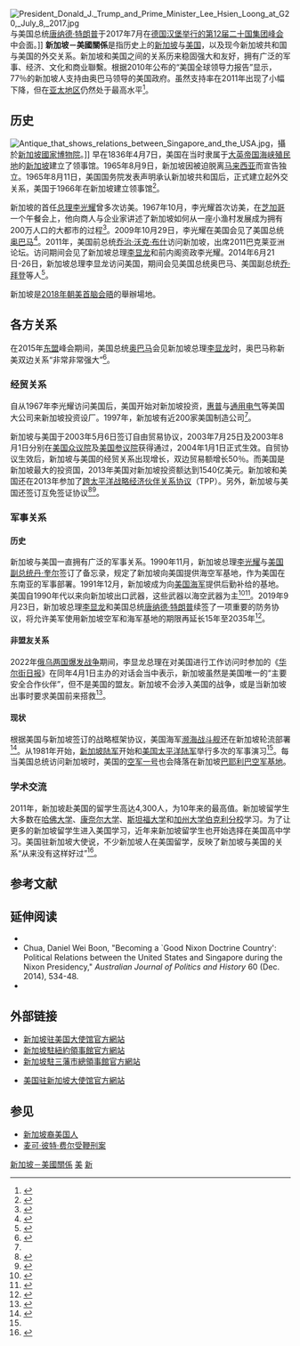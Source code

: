 {{noteTA
|G1 = US_Senators
|G2 = USState
|G3 = Places
|G4 = PresidentsUS
}}
{{Infobox Bilateral relations|新加坡－美國|Singapore|USA|map=Singapore USA Locator.svg|envoytitle1 =[[新加坡驻美国大使列表|大使]] |envoy1 =阿肖克·库马尔·米布里 |envoytitle2 =[[美国驻新加坡大使列表|大使]] |envoy2 ={{Link-en|约纳坦·卡普兰|Jonathan E. Kaplan}} |mission1 = [[新加坡驻美国大使馆|新加坡驻美国大使馆]] |mission2 = [[美国驻新加坡大使馆|美国驻新加坡大使馆]]}}
[[File:President_Donald_J._Trump_and_Prime_Minister_Lee_Hsien_Loong_at_G20,_July_8,_2017.jpg|thumb]]与美国总统[[唐納·川普|唐纳德·特朗普]]于2017年7月在[[2017年二十國集團漢堡峰會|德国汉堡举行的第12届二十国集团峰会]]中会面。]]
'''新加坡－美國關係'''是指历史上的[[新加坡|新加坡]]与[[美国|美国]]，以及现今新加坡共和国与美国的外交关系。新加坡和美国之间的关系历来稳固强大和友好，拥有广泛的军事、经济、文化和商业聯繫。根据2010年公布的“美国全球领导力报告”显示，77％的新加坡人支持由奥巴马领导的美国政府。虽然支持率在2011年出现了小幅下降，但在[[亚太地区|亚太地区]]仍然处于最高水平<ref>{{Cite web |url=http://www.gallup.com/file/poll/153998/US_Global_Leadership_Project_Report.pdf |title=U.S. Global Leadership Project Report - 2011 |access-date=2015-05-19 |archive-url=https://web.archive.org/web/20150924020608/http://www.gallup.com/file/poll/153998/US_Global_Leadership_Project_Report.pdf |archive-date=2015-09-24 |dead-url=yes }}</ref>。

== 历史 ==
[[File:Antique_that_shows_relations_between_Singapore_and_the_USA.jpg|left]]，攝於[[新加坡國家博物院|新加坡國家博物院]]。]]
早在1836年4月7日，美国在当时隶属于[[大英帝国|大英帝国]][[海峡殖民地|海峡殖民地]]的[[新加坡|新加坡]]建立了领事馆。1965年8月9日，新加坡因被迫脱离[[马来西亚|马来西亚]]而宣告独立。1965年8月11日，美国国务院发表声明承认新加坡共和国后，正式建立起外交关系，美国于1966年在新加坡建立领事馆<ref name="美国国务院">{{cite web|title=A GUIDE TO THE UNITED STATES' HISTORY OF RECOGNITION, DIPLOMATIC, AND CONSULAR RELATIONS, BY COUNTRY, SINCE 1776: SINGAPORE|url=http://history.state.gov/countries/singapore|publisher=美国国务院|accessdate=2015-05-18|archive-date=2011-12-16|archive-url=https://www.webcitation.org/63ycT0j5z?url=http://history.state.gov/countries/singapore|dead-url=no}}</ref>。

新加坡的首任[[新加坡总理|总理]][[李光耀|李光耀]]曾多次访美。1967年10月，李光耀首次访美，在[[芝加哥|芝加哥]]一个午餐会上，他向商人与企业家讲述了新加坡如何从一座小渔村发展成为拥有200万人口的大都市的过程<ref name="南方周末">{{cite web|title=李光耀：一个现代国家的缔造者 自由威权与新加坡转型|url=http://www.infzm.com/content/107366|publisher=南方周末|date=2015-01-23|accessdate=2015-05-18|archive-date=2020-12-01|archive-url=https://web.archive.org/web/20201201073209/http://www.infzm.com/content/107366|dead-url=no}}</ref>。2009年10月29日，李光耀在美国会见了美国总统[[奥巴马|奥巴马]]<ref>{{cite web|title=新加坡的"严厉爸爸"：强势李光耀|url=http://photo.cankaoxiaoxi.com/world/2015/0323/708217_13.shtml|publisher=参考消息|date=2015-03-23|accessdate=2015-05-18|archive-date=2019-08-23|archive-url=https://web.archive.org/web/20190823174750/http://photo.cankaoxiaoxi.com/world/2015/0323/708217_13.shtml|dead-url=no}}</ref>。2011年，美国前总统[[乔治·沃克·布什|乔治·沃克·布什]]访问新加坡，出席2011巴克莱亚洲论坛。访问期间会见了新加坡总理[[李显龙|李显龙]]和前内阁资政李光耀。2014年6月21日-26日，新加坡总理李显龙访问美国，期间会见美国总统奥巴马、美国副总统[[乔·拜登|乔·拜登]]等人<ref>{{cite web|title=The United States Of America|url=http://www.mfa.gov.sg/content/mfa/countries_and_region/americas/the_united_statesofamerica.html|publisher=新加坡外交部|date=|accessdate=2015-05-18|archive-date=2019-11-30|archive-url=https://web.archive.org/web/20191130214619/https://www.mfa.gov.sg/content/mfa/countries_and_region/americas/the_united_statesofamerica.html|dead-url=no}}</ref>。

新加坡是[[2018年朝美首脑会晤|2018年朝美首脑会晤]]的舉辦場地。

== 各方关系 ==
在2015年[[东南亚国家联盟|东盟]]峰会期间，美国总统[[贝拉克·奥巴马|奥巴马]]会见新加坡总理[[李显龙|李显龙]]时，奥巴马称新美双边关系“非常非常强大”<ref>{{cite web|title=The Straits Times – Singapore-US ties 'very, very strong': Obama|url=http://www.gov.sg/news/content/the-straits-times-singapore-us-ties-very-very-strong-obama|access-date=2015-11-25|publisher=新加坡共和国政府 Government of Singapore|archive-url=https://web.archive.org/web/20151126034824/http://www.gov.sg/news/content/the-straits-times-singapore-us-ties-very-very-strong-obama|archive-date=2015-11-26|url-status=dead}}</ref>。

=== 经贸关系 ===
自从1967年李光耀访问美国后，美国开始对新加坡投资，[[惠普|惠普]]与[[通用电气|通用电气]]等美国大公司来新加坡投资设厂。1997年，新加坡有近200家美国制造公司<ref name="南方周末"/>。

新加坡与美国于2003年5月6日签订自由贸易协议，2003年7月25日及2003年8月1日分别在[[美国众议院|美国众议院]]及[[美国参议院|美国参议院]]获得通过，2004年1月1日正式生效。自贸协议生效后，新加坡与美国的经贸关系出现增长，双边贸易额增长50％。而美国是新加坡最大的投资国，2013年美国对新加坡投资额达到1540亿美元。新加坡和美国还在2013年参加了[[跨太平洋战略经济伙伴关系协议|跨太平洋战略经济伙伴关系协议]]（TPP）。另外，新加坡与美国还签订互免签证协议<ref>{{cite web|title=Overview of United States (USSFTA)|url=http://www.fta.gov.sg/fta_ussfta.asp?hl=13|publisher=新加坡政府|date=|accessdate=2015-05-18|deadurl=yes|archiveurl=https://web.archive.org/web/20150423062723/http://www.fta.gov.sg/fta_ussfta.asp?hl=13|archivedate=2015-04-23}}</ref><ref>{{cite web|title=U.S. Relations With Singapore|url=http://www.state.gov/r/pa/ei/bgn/2798.htm|publisher=美国国务院|date=January 23, 2015|accessdate=2015-05-18|archive-date=2017-02-03|archive-url=https://web.archive.org/web/20170203024114/https://www.state.gov/r/pa/ei/bgn/2798.htm|dead-url=no}}</ref>。

=== 军事关系 ===

==== 历史 ====
新加坡与美国一直拥有广泛的军事关系。1990年11月，新加坡总理[[李光耀|李光耀]]与[[美国副总统|美国副总统]][[丹·奎尔|丹·奎尔]]签订了备忘录，规定了新加坡向美国提供海空军基地，作为美国在东南亚的军事部署。1991年12月，新加坡成为向[[美国海军|美国海军]]提供后勤补给的基地。美国自1990年代以来向新加坡出口武器，这些武器以海空武器为主<ref>{{citation|last=Brabenec|first=James|url=http://www.globalsecurity.org/military/library/news/2010/11/mil-101124-arnews13.htm|title=Singaporeans get HIMARS qualified.|periodical=GlobalSecurity.org|date=2010-11-24|accessdate=2011-03-17|archive-date=2012-11-03|archive-url=https://web.archive.org/web/20121103155927/http://www.globalsecurity.org/military/library/news/2010/11/mil-101124-arnews13.htm|dead-url=no}}</ref><ref name="新加坡与美国的军事合作关系">{{cite web|title=新加坡与美国的军事合作关系|url=http://wenku.baidu.com/view/b561deeff8c75fbfc77db27a.html|publisher=|date=|accessdate=2015-05-18}}</ref>。2019年9月23日，新加坡总理[[李显龙|李显龙]]和美国总统[[唐納·川普|唐纳德·特朗普]]续签了一项重要的防务协议，将允许美军使用新加坡空军和海军基地的期限再延长15年至2035年<ref>{{cite web|title=PM Lee, Trump renew key defence pact on US use of Singapore air, naval bases|url=https://www.straitstimes.com/world/pm-lee-trump-renew-key-defence-pact-on-us-use-of-singapore-air-naval-bases|access-date=2019-09-27|date=2019-09-24|website=海峡时报 the Straits Times|last1=Yong|first1=Charissa|archive-date=2020-09-01|archive-url=https://web.archive.org/web/20200901160600/https://www.straitstimes.com/world/pm-lee-trump-renew-key-defence-pact-on-us-use-of-singapore-air-naval-bases}}</ref>。

==== 非盟友关系 ====
2022年[[2022年俄羅斯入侵烏克蘭|俄乌两国爆发战争]]期间，李显龙总理在对美国进行工作访问时参加的《[[华尔街日报|华尔街日报]]》在同年4月1日主办的对话会当中表示，新加坡虽然是美国唯一的“主要安全合作伙伴”，但不是美国的盟友。新加坡不会涉入美国的战争，或是当新加坡出事时要求美国前来搭救<ref>{{Cite web|title=李显龙总理：新美合作紧密不代表我国将涉入美国的战争|url=https://www.zaobao.com.sg/realtime/singapore/story20220410-1261418|access-date=2022-04-10|author=蓝云舟|date=2022-04-10|publisher=[[联合早报|联合早报]]|language=zh-sg|archive-url=https://web.archive.org/web/20220410122539/https://www.zaobao.com.sg/realtime/singapore/story20220410-1261418|archive-date=2022-04-10}}</ref>。

==== 现状 ====
根据美国与新加坡签订的战略框架协议，美国海军[[濒海战斗舰|濒海战斗舰]]还在新加坡轮流部署<ref>{{citation|last=Tomkins|first=Damien|url=http://the-diplomat.com/new-leaders-forum/2011/06/08/us-reaffirms-asia-role/|title=US Reaffirms Asia Role|periodical=[[The_Diplomat|The Diplomat]]|date=8 June 2011|accessdate=2011-09-05|archive-date=2011-08-12|archive-url=https://web.archive.org/web/20110812012238/http://the-diplomat.com/new-leaders-forum/2011/06/08/us-reaffirms-asia-role/|dead-url=no}}</ref>。从1981年开始，[[新加坡陆军|新加坡陆军]]开始和[[美国太平洋陆军|美国太平洋陆军]]举行多次的军事演习<ref name="新加坡与美国的军事合作关系" />。每当美国总统访问新加坡时，美国的[[空军一号|空军一号]]也会降落在新加坡[[巴耶利峇空軍基地|巴耶利巴空军基地]]。

=== 学术交流 ===
2011年，新加坡赴美国的留学生高达4,300人，为10年来的最高值。新加坡留学生大多数在[[哈佛大学|哈佛大学]]、[[康奈尔大学|康奈尔大学]]、[[斯坦福大学|斯坦福大学]]和[[加州大学伯克利分校|加州大学伯克利分校]]学习。为了让更多的新加坡留学生进入美国学习，近年来新加坡留学生也开始选择在美国高中学习。美国驻新加坡大使{{link-en|大卫·阿德尔曼|David Adelman}}说，不少新加坡人在美国留学，反映了新加坡与美国的关系“从来没有这样好过”<ref>{{cite web|title=Singaporean student numbers at US varsities hit 10-year high|url=http://www.straitstimes.com/BreakingNews/Singapore/Story/STIStory_765093.html|accessdate=11 February 2012|archive-date=2012-02-11|archive-url=https://web.archive.org/web/20120211070057/http://www.straitstimes.com/BreakingNews/Singapore/Story/STIStory_765093.html|dead-url=no}}</ref>。

== 参考文献 ==
{{reflist|2}}

== 延伸阅读 ==
*{{citation|last=Bellows|first=Thomas J.|title=Singapore in 1988: The Transition Moves Forward|jstor=2644574|journal=Asian Survey|volume=29|number=2|date=February 1989|pages=145–153|doi=10.1525/as.1989.29.2.01p0242q}}
* Chua, Daniel Wei Boon, "Becoming a `Good Nixon Doctrine Country': Political Relations between the United States and Singapore during the Nixon Presidency," ''Australian Journal of Politics and History'' 60 (Dec. 2014), 534-48.
*{{citation|last=Conboy|first=Kenneth J.|title=Opportunities for Bush to Bolster the U.S.-Singapore Relationship|date=January 1989|journal=Asian Studies Backgrounder|volume=86|url=http://thf_media.s3.amazonaws.com/1989/pdf/asb86.pdf|accessdate=2010-03-03|archive-date=2021-03-08|archive-url=https://web.archive.org/web/20210308112309/http://thf_media.s3.amazonaws.com/1989/pdf/asb86.pdf|dead-url=no}}

== 外部链接 ==
{{col-begin}}
{{col-break}}
* [http://www.mfa.gov.sg/washington/ 新加坡驻美国大使馆官方網站] {{Wayback|url=http://www.mfa.gov.sg/washington/ |date=20191202190503 }}{{en icon}}
* [http://www.mfa.gov.sg/content/mfa/overseasmission/newyork-consul.html 新加坡駐紐約領事館官方網站] {{Wayback|url=http://www.mfa.gov.sg/content/mfa/overseasmission/newyork-consul.html |date=20190227142534 }}{{en icon}}
* [http://www.mfa.gov.sg/content/mfa/overseasmission/sanfrancisco.html 新加坡駐三藩市總領事館官方網站] {{Wayback|url=http://www.mfa.gov.sg/content/mfa/overseasmission/sanfrancisco.html |date=20191201144707 }}{{en icon}}
{{col-break}}
* [https://web.archive.org/web/20061215231243/http://singapore.usembassy.gov/ 美国驻新加坡大使馆官方網站]{{en icon}}
{{col-end}}
{{Commons category-inline|Relations of Singapore and the United States}}

== 参见 ==
{{Portal box|國際關係|新加坡|美國}}
*[[新加坡裔美国人|新加坡裔美国人]]
*[[麦可·彼特·费尔受鞭刑案|麦可·彼特·费尔受鞭刑案]]

{{新加坡外交}}
{{美国外交}}

[[Category:新加坡－美國關係|]]
[[Category:新加坡双边关系|美]]
[[Category:美国双边关系|新]]